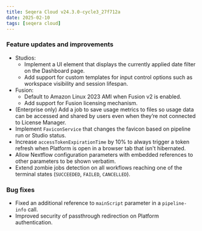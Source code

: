 ```yaml
---
title: Seqera Cloud v24.3.0-cycle3_27f712a
date: 2025-02-10
tags: [seqera cloud]
---
```


### Feature updates and improvements

- Studios:
    - Implement a UI element that displays the currently applied date filter on the Dashboard page.
    - Add support for custom templates for input control options such as workspace visibility and session lifespan.
- Fusion:
    - Default to Amazon Linux 2023 AMI when Fusion v2 is enabled.
    - Add support for Fusion licensing mechanism.
- (Enterprise only) Add a job to save usage metrics to files so usage data can be accessed and shared by users even when they’re not connected to License Manager.
- Implement `FaviconService` that changes the favicon based on pipeline run or Studio status.
- Increase `accessTokenExpirationTime` by 10% to always trigger a token refresh when Platform is open in a browser tab that isn't hibernated.
- Allow Nextflow configuration parameters with embedded references to other parameters to be shown verbatim.
- Extend zombie jobs detection on all workflows reaching one of the terminal states (`SUCCEEDED`, `FAILED`, `CANCELLED`).

### Bug fixes 

- Fixed an additional reference to `mainScript` parameter in a `pipeline-info` call.
- Improved security of passthrough redirection on Platform authentication.
